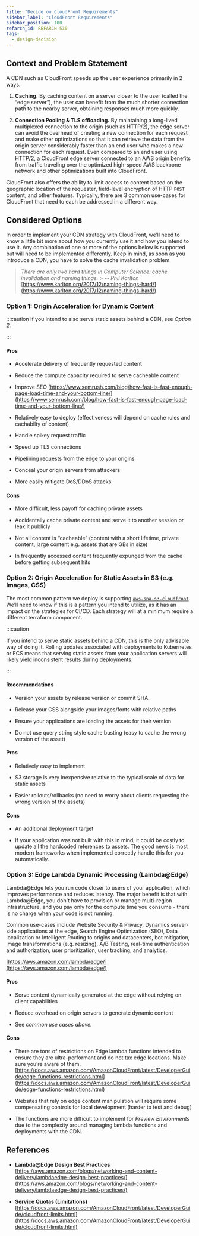 ```yaml
---
title: "Decide on CloudFront Requirements"
sidebar_label: "CloudFront Requirements"
sidebar_position: 100
refarch_id: REFARCH-530
tags:
  - design-decision
---
```



## Context and Problem Statement

A CDN such as CloudFront speeds up the user experience primarily in 2 ways.

1. **Caching.** By caching content on a server closer to the user (called the “edge server”), the user can benefit from the much shorter connection path to the nearby server, obtaining responses much more quickly.

2. **Connection Pooling & TLS offloading.** By maintaining a long-lived multiplexed connection to the origin (such as HTTP/2), the edge server can avoid the overhead of creating a new connection for each request and make other optimizations so that it can retrieve the data from the origin server considerably faster than an end user who makes a new connection for each request. Even compared to an end user using HTTP/2, a CloudFront edge server connected to an AWS origin benefits from traffic traveling over the optimized high-speed AWS backbone network and other optimizations built into CloudFront.

CloudFront also offers the ability to limit access to content based on the geographic location of the requester, field-level encryption of HTTP `POST` content, and other features. Typically, there are 3 common use-cases for CloudFront that need to each be addressed in a different way.

## Considered Options

In order to implement your CDN strategy with CloudFront, we’ll need to know a little bit more about how you currently use it and how you intend to use it. Any combination of one or more of the options below is supported but will need to be implemented differently. Keep in mind, as soon as you introduce a CDN, you have to solve the cache invalidation problem.

> _There are only two hard things in Computer Science: cache invalidation and naming things._ > _-- Phil Karlton_
> [https://www.karlton.org/2017/12/naming-things-hard/](https://www.karlton.org/2017/12/naming-things-hard/)

### Option 1: Origin Acceleration for Dynamic Content

:::caution
If you intend to also serve static assets behind a CDN, see _Option 2._

:::

#### Pros

- Accelerate delivery of frequently requested content

- Reduce the compute capacity required to serve cacheable content

- Improve SEO
  [https://www.semrush.com/blog/how-fast-is-fast-enough-page-load-time-and-your-bottom-line/](https://www.semrush.com/blog/how-fast-is-fast-enough-page-load-time-and-your-bottom-line/)

- Relatively easy to deploy (effectiveness will depend on cache rules and cachabilty of content)

- Handle spikey request traffic

- Speed up TLS connections

- Pipelining requests from the edge to your origins

- Conceal your origin servers from attackers

- More easily mitigate DoS/DDoS attacks

#### Cons

- More difficult, less payoff for caching private assets

- Accidentally cache private content and serve it to another session or leak it publicly

- Not all content is “cacheable” (content with a short lifetime, private content, large content e.g. assets that are GBs in size)

- In frequently accessed content frequently expunged from the cache before getting subsequent hits

### Option 2: Origin Acceleration for Static Assets in S3 (e.g. Images, CSS)

The most common pattern we deploy is supporting [`aws-spa-s3-cloudfront`](https://github.com/cloudposse-terraform-components/aws-spa-s3-cloudfront). We’ll need to know if this is a pattern you intend to utilize, as it has an impact on the strategies for CI/CD. Each strategy will at a minimum require a different terraform component.

:::caution

If you intend to serve static assets behind a CDN, this is the only advisable way of doing it. Rolling updates associated with deployments to Kubernetes or ECS means that serving static assets from your application servers will likely yield inconsistent results during deployments.

:::

#### Recommendations

- Version your assets by release version or commit SHA.

- Release your CSS alongside your images/fonts with relative paths

- Ensure your applications are loading the assets for their version

- Do not use query string style cache busting (easy to cache the wrong version of the asset)

#### Pros

- Relatively easy to implement

- S3 storage is very inexpensive relative to the typical scale of data for static assets

- Easier rollouts/rollbacks (no need to worry about clients requesting the wrong version of the assets)

#### Cons

- An additional deployment target

- If your application was not built with this in mind, it could be costly to update all the hardcoded references to assets. The good news is most modern frameworks when implemented correctly handle this for you automatically.

### Option 3: Edge Lambda Dynamic Processing (Lambda@Edge)

Lambda@Edge lets you run code closer to users of your application, which improves performance and reduces latency. The major benefit is that with Lambda@Edge, you don't have to provision or manage multi-region infrastructure, and you pay only for the compute time you consume - there is no charge when your code is not running.

Common use-cases include Website Security & Privacy, Dynamics server-side applications at the edge, Search Engine Optimization (SEO), Data localization or Intelligent Routing to origins and datacenters, bot mitigation, image transformations (e.g. resizing), A/B Testing, real-time authentication and authorization, user prioritization, user tracking, and analytics.

[https://aws.amazon.com/lambda/edge/](https://aws.amazon.com/lambda/edge/)

#### Pros

- Serve content dynamically generated at the edge without relying on client capabilities

- Reduce overhead on origin servers to generate dynamic content

- See _common use_ _cases above._

#### Cons

- There are tons of restrictions on Edge lambda functions intended to ensure they are ultra-performant and do not tax edge locations. Make sure you’re aware of them.
  [https://docs.aws.amazon.com/AmazonCloudFront/latest/DeveloperGuide/edge-functions-restrictions.html](https://docs.aws.amazon.com/AmazonCloudFront/latest/DeveloperGuide/edge-functions-restrictions.html)

- Websites that rely on edge content manipulation will require some compensating controls for local development (harder to test and debug)

- The functions are more difficult to implement for _Preview Environments_ due to the complexity around managing lambda functions and deployments with the CDN.

## References

- **Lambda@Edge Design Best Practices**
  [https://aws.amazon.com/blogs/networking-and-content-delivery/lambdaedge-design-best-practices/](https://aws.amazon.com/blogs/networking-and-content-delivery/lambdaedge-design-best-practices/)

- **Service Quotas (Limitations)**
  [https://docs.aws.amazon.com/AmazonCloudFront/latest/DeveloperGuide/cloudfront-limits.html](https://docs.aws.amazon.com/AmazonCloudFront/latest/DeveloperGuide/cloudfront-limits.html)

